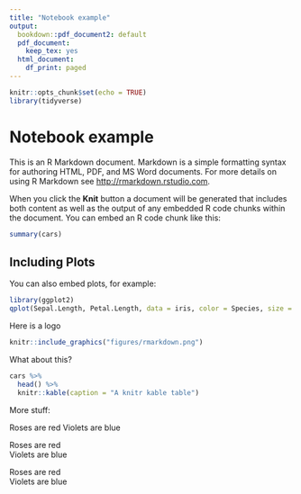 ```yaml
---
title: "Notebook example"
output:
  bookdown::pdf_document2: default
  pdf_document:
    keep_tex: yes
  html_document:
    df_print: paged
---
```


```r
knitr::opts_chunk$set(echo = TRUE)
library(tidyverse)
```

# Notebook example
This is an R Markdown document. Markdown is a simple formatting syntax for authoring HTML, PDF, and MS Word documents. For more details on using R Markdown see <http://rmarkdown.rstudio.com>.

When you click the **Knit** button a document will be generated that includes both content as well as the output of any embedded R code chunks within the document. You can embed an R code chunk like this:

```r
summary(cars)
```

## Including Plots
You can also embed plots, for example:

```r
library(ggplot2)
qplot(Sepal.Length, Petal.Length, data = iris, color = Species, size = Petal.Width)
```

Here is a logo

```r
knitr::include_graphics("figures/rmarkdown.png")
```

What about this?
```r
cars %>% 
  head() %>% 
  knitr::kable(caption = "A knitr kable table")
```

More stuff:

Roses are red
Violets are blue

Roses are red \
Violets are blue

Roses are red   
Violets are blue